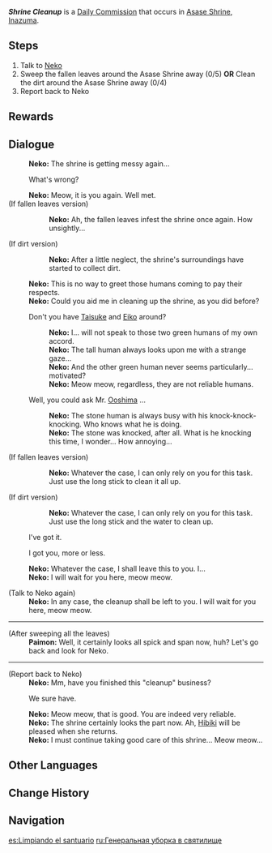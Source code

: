 {{Quest Infobox
|id            = 22046; 22048
|type          = Commission
|image         = 
|npc           = Neko
|startLocation = [[Asase Shrine]], [[Inazuma]]
|region        = Inazuma
|area          = Seirai Island
|subarea       = Asase Shrine
|requirement   = Complete [[Neko Is a Cat]] [[World Quest]] Series
|other         = AR-Dependent Rewards
|characters    = Neko; Paimon; Traveler
}}
'''''Shrine Cleanup''''' is a [[Daily Commission]] that occurs in [[Asase Shrine]], [[Inazuma]].

==Steps==
#Talk to [[Neko]]
#Sweep the fallen leaves around the Asase Shrine away (0/5) '''OR''' Clean the dirt around the Asase Shrine away (0/4)
#Report back to Neko

==Rewards==
{{Commission Rewards|full}}

==Dialogue==
{{Quest Description|[[Neko]], "Provisional Head Priestess of the [[Asase Shrine]]," seems to be troubled about something...}}
{{Dialogue start}}
:'''Neko:''' The shrine is getting messy again...
:{{DIcon}} What's wrong?
:'''Neko:''' Meow, it is you again. Well met.
;(If fallen leaves version)
::'''Neko:''' Ah, the fallen leaves infest the shrine once again. How unsightly...
;(If dirt version)
::'''Neko:''' After a little neglect, the shrine's surroundings have started to collect dirt.
:'''Neko:''' This is no way to greet those humans coming to pay their respects.
:'''Neko:''' Could you aid me in cleaning up the shrine, as you did before?
:{{DIcon}} Don't you have [[Taisuke]] and [[Eiko]] around?
::'''Neko:''' I... will not speak to those two green humans of my own accord.
::'''Neko:''' The tall human always looks upon me with a strange gaze...
::'''Neko:''' And the other green human never seems particularly... motivated?
::'''Neko:''' Meow meow, regardless, they are not reliable humans.
:{{DIcon}} Well, you could ask Mr. [[Ooshima Junpei|Ooshima]] ...
::'''Neko:''' The stone human is always busy with his knock-knock-knocking. Who knows what he is doing.
::'''Neko:''' The stone was knocked, after all. What is he knocking this time, I wonder... How annoying...
;(If fallen leaves version)
::'''Neko:''' Whatever the case, I can only rely on you for this task. Just use the long stick to clean it all up.
;(If dirt version)
::'''Neko:''' Whatever the case, I can only rely on you for this task. Just use the long stick and the water to clean up.
:{{DIcon}} I've got it.
:{{DIcon}} I got you, more or less.
:'''Neko:''' Whatever the case, I shall leave this to you. I...
:'''Neko:''' I will wait for you here, meow meow.

;(Talk to Neko again)
:'''Neko:''' In any case, the cleanup shall be left to you. I will wait for you here, meow meow.
----
;(After sweeping all the leaves)
:'''Paimon:''' Well, it certainly looks all spick and span now, huh? Let's go back and look for Neko.
----
;(Report back to Neko)
:'''Neko:''' Mm, have you finished this "cleanup" business?
:{{DIcon}} We sure have.
:'''Neko:''' Meow meow, that is good. You are indeed very reliable.
:'''Neko:''' The shrine certainly looks the part now. Ah, [[Hibiki]] will be pleased when she returns.
:'''Neko:''' I must continue taking good care of this shrine... Meow meow...
{{Dialogue end}}

==Other Languages==
{{Other Languages
|en      = Shrine Cleanup
|zhs     = 神社大扫除
|zhs_rm  = Shénshè Dàsǎochú
|zht     = 神社大掃除
|zht_rm  = Shénshè Dàsǎochú
|zh_tl   = Shrine Cleanup
|ja      = 神社の大掃除
|ja_rm   = Jinja no Oosouji
|ja_tl   = Shrine Cleanup
|ja_note = {{lang|Jinja|ja=神社}} refers to a Shinto Shrine. {{lang|Oosouji|ja=大掃除}} is a Japanese tradition of thorough cleaning before the new year.
|ko      = 신사 대청소
|ko_rm   = Sinsa Daecheongso
|ko_tl   = Shrine Cleanup
|es      = Limpiando el santuario
|es_tl   = Cleaning the Shrine
|fr      = Grand ménage au sanctuaire
|fr_tl   = Large-Scale Cleaning in the Shrine
|ru      = Генеральная уборка в святилище
|ru_tl   = General Cleaning at the Shrine
|th      = ทำความสะอาดศาลเจ้าครั้งใหญ่
|th_rm   = 
|th_tl   = Large-Scale Shrine Cleaning
|vi      = Quét Dọn Ngôi Đền
|vi_tl   = Shrine Cleanup
|de      = Großreinigung auf dem Schrein
|de_tl   = Large-Scale Cleaning at the Shrine
|id      = Bersih-Bersih Kuil
|id_tl   = Shrine Cleanup
|pt      = Limpeza do Santuário
|pt_tl   = 
|tr      = Tapınak Temizliği
|tr_tl   = 
|it      = Pulizia del santuario
|it_tl   = 
}}

==Change History==
{{Change History|2.1}}

==Navigation==
{{Commission Navbox|Inazuma|Standalone}}

[[es:Limpiando el santuario]]
[[ru:Генеральная уборка в святилище]]